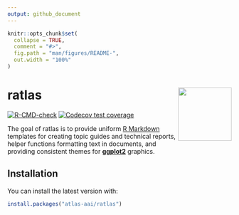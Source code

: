 ```yaml
---
output: github_document
---
```


<!-- README.md is generated from README.Rmd. Please edit that file -->

```r
knitr::opts_chunk$set(
  collapse = TRUE,
  comment = "#>",
  fig.path = "man/figures/README-",
  out.width = "100%"
)
```

# ratlas <img src="man/figures/logo.png" align="right" width="120"/>

<!-- badges: start -->

[![R-CMD-check](https://github.com/atlas-aai/ratlas/workflows/R-CMD-check/badge.svg)](https://github.com/atlas-aai/ratlas/actions) 
[![Codecov test coverage](https://codecov.io/gh/atlas-aai/ratlas/branch/main/graph/badge.svg)](https://app.codecov.io/gh/atlas-aai/ratlas?branch=main)

<!-- badges: end -->

The goal of ratlas is to provide uniform [R Markdown](https://bookdown.org/yihui/rmarkdown/) templates for creating topic guides and technical reports, helper functions formatting text in documents, and providing consistent themes for [**ggplot2**](https://ggplot2.tidyverse.org) graphics.

## Installation

You can install the latest version with:

``` r
install.packages("atlas-aai/ratlas")
```

